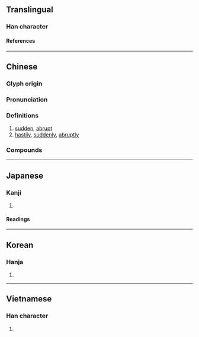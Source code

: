 {{character info/new}}
==Translingual==

===Han character===
{{Han char|rn=9|rad=人|as=08|sn=10|four=27234|canj=OLOK|ids=⿲亻丨⿱夂犬(GJK),⿲亻丨⿱攵犬(HT)}}

====References====
{{Han ref|kx=0107.220|dkj=00762|dj=0229.020|hdz=10175.060|uh=500F}}

----

==Chinese==
{{zh-forms}}

===Glyph origin===
{{Han etym}}
{{Han compound|攸|犬|ls=psc|c1=p|c2=s|t1=}}

===Pronunciation===
{{zh-pron
|m=shū,shù
|c=suk1
|mc=y
|oc=y
|ma=
|cat=a,adv
}}

===Definitions===
{{zh-hanzi}}

# [[sudden]], [[abrupt]]
# [[hastily]], [[suddenly]], [[abruptly]]

===Compounds===
{{zh-der|倏來忽往|倏然|倏爾|倏忽|倏瞬|倏地}}

----

==Japanese==

===Kanji===
{{ja-kanji|grade=|rs=人08}}

# {{rfdef|ja|sort=人08}}

====Readings====
{{ja-readings
|on=しゅく
|kun=たちまち
}}

----

==Korean==

===Hanja===
{{ko-hanja|hangeul=[[숙]]|rv=suk|mr=suk}}

# {{rfdef|ko|sort=人08}}

----

==Vietnamese==

===Han character===
{{vi-readings|reading=thúc|rs=人08}}

# {{rfdef|vi|sort=人08}}